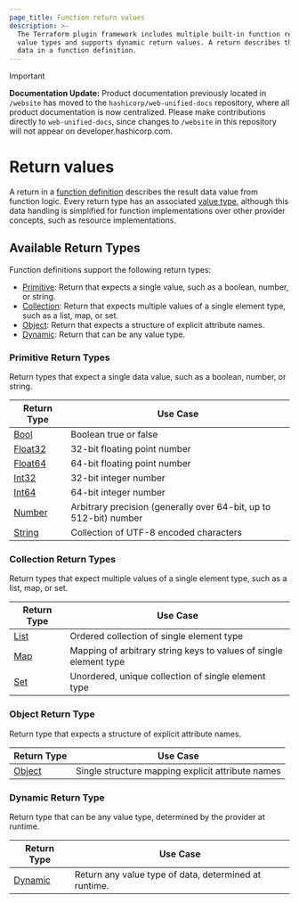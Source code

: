 ```yaml
---
page_title: Function return values
description: >-
  The Terraform plugin framework includes multiple built-in function return
  value types and supports dynamic return values. A return describes the output
  data in a function definition.
---
```


> [!IMPORTANT]  
> **Documentation Update:** Product documentation previously located in `/website` has moved to the `hashicorp/web-unified-docs` repository, where all product documentation is now centralized. Please make contributions directly to `web-unified-docs`, since changes to `/website` in this repository will not appear on developer.hashicorp.com.

# Return values

A return in a [function definition](/terraform/plugin/framework/functions/implementation#definition-method) describes the result data value from function logic. Every return type has an associated [value type](/terraform/plugin/framework/handling-data/types), although this data handling is simplified for function implementations over other provider concepts, such as resource implementations.

## Available Return Types

Function definitions support the following return types:

- [Primitive](#primitive-return-types): Return that expects a single value, such as a boolean, number, or string.
- [Collection](#collection-return-types): Return that expects multiple values of a single element type, such as a list, map, or set.
- [Object](#object-return-type): Return that expects a structure of explicit attribute names.
- [Dynamic](#dynamic-return-type): Return that can be any value type.

### Primitive Return Types

Return types that expect a single data value, such as a boolean, number, or string.

| Return Type | Use Case |
|----------------|----------|
| [Bool](/terraform/plugin/framework/functions/returns/bool) | Boolean true or false |
| [Float32](/terraform/plugin/framework/functions/returns/float32) | 32-bit floating point number |
| [Float64](/terraform/plugin/framework/functions/returns/float64) | 64-bit floating point number |
| [Int32](/terraform/plugin/framework/functions/returns/int32) | 32-bit integer number |
| [Int64](/terraform/plugin/framework/functions/returns/int64) | 64-bit integer number |
| [Number](/terraform/plugin/framework/functions/returns/number) | Arbitrary precision (generally over 64-bit, up to 512-bit) number |
| [String](/terraform/plugin/framework/functions/returns/string) | Collection of UTF-8 encoded characters |

### Collection Return Types

Return types that expect multiple values of a single element type, such as a list, map, or set.

| Return Type | Use Case |
|----------------|----------|
| [List](/terraform/plugin/framework/functions/returns/list) | Ordered collection of single element type |
| [Map](/terraform/plugin/framework/functions/returns/map) | Mapping of arbitrary string keys to values of single element type |
| [Set](/terraform/plugin/framework/functions/returns/set) | Unordered, unique collection of single element type |

### Object Return Type

Return type that expects a structure of explicit attribute names.

| Return Type | Use Case |
|----------------|----------|
| [Object](/terraform/plugin/framework/functions/returns/object) | Single structure mapping explicit attribute names |

### Dynamic Return Type

Return type that can be any value type, determined by the provider at runtime.

| Return Type | Use Case |
|----------------|----------|
| [Dynamic](/terraform/plugin/framework/functions/returns/dynamic) | Return any value type of data, determined at runtime. |